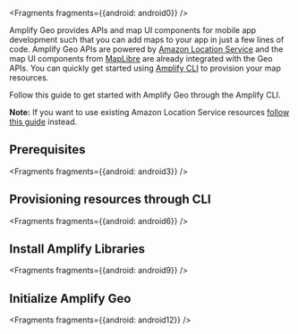 
<Fragments fragments={{android: android0}} />

Amplify Geo provides APIs and map UI components for mobile app development such that you can add maps to your app in just a few lines of code.
Amplify Geo APIs are powered by [Amazon Location Service](https://aws.amazon.com/location/) and the map UI components from [MapLibre](https://maplibre.org/) are already integrated with the Geo APIs. You can quickly get started using [Amplify CLI](/cli/geo/maps) to provision your map resources.

Follow this guide to get started with Amplify Geo through the Amplify CLI.

**Note:** If you want to use existing Amazon Location Service resources [follow this guide](/lib/geo/existing-resources) instead.

## Prerequisites


<Fragments fragments={{android: android3}} />

## Provisioning resources through CLI


<Fragments fragments={{android: android6}} />

## Install Amplify Libraries


<Fragments fragments={{android: android9}} />

## Initialize Amplify Geo


<Fragments fragments={{android: android12}} />
